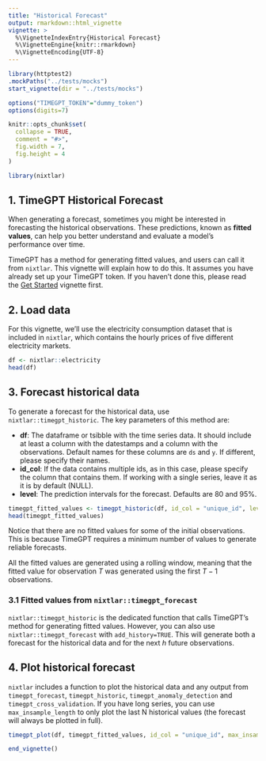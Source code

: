 ```yaml
---
title: "Historical Forecast"
output: rmarkdown::html_vignette
vignette: >
  %\VignetteIndexEntry{Historical Forecast}
  %\VignetteEngine{knitr::rmarkdown}
  %\VignetteEncoding{UTF-8}
---
```

```r
library(httptest2)
.mockPaths("../tests/mocks")
start_vignette(dir = "../tests/mocks")

options("TIMEGPT_TOKEN"="dummy_token")
options(digits=7)

knitr::opts_chunk$set(
  collapse = TRUE,
  comment = "#>", 
  fig.width = 7, 
  fig.height = 4
)
```

```r
library(nixtlar)
```

## 1. TimeGPT Historical Forecast
When generating a forecast, sometimes you might be interested in forecasting the historical observations. These predictions, known as **fitted values**, can help you better understand and evaluate a model's performance over time. 

TimeGPT has a method for generating fitted values, and users can call it from `nixtlar`. This vignette will explain how to do this. It assumes you have already set up your TimeGPT token. If you haven't done this, please read the [Get Started](https://nixtla.github.io/nixtlar/articles/anomaly-detection.html) vignette first.  

## 2. Load data 
For this vignette, we'll use the electricity consumption dataset that is included in `nixtlar`, which contains the hourly prices of five different electricity markets. 

```r
df <- nixtlar::electricity
head(df)
```

## 3. Forecast historical data 
To generate a forecast for the historical data, use `nixtlar::timegpt_historic`. The key parameters of this method are: 

- **df**: The dataframe or tsibble with the time series data. It should include at least a column with the datestamps and a column with the observations. Default names for these columns are `ds` and `y`. If different, please specify their names. 
- **id_col**: If the data contains multiple ids, as in this case, please specify the column that contains them. If working with a single series, leave it as it is by default (NULL). 
- **level**: The prediction intervals for the forecast. Defaults are 80 and 95%. 

```r
timegpt_fitted_values <- timegpt_historic(df, id_col = "unique_id", level = c(80,95))
head(timegpt_fitted_values)
```

Notice that there are no fitted values for some of the initial observations. This is because TimeGPT requires a minimum number of values to generate reliable forecasts. 

All the fitted values are generated using a rolling window, meaning that the fitted value for observation $T$ was generated using the first $T-1$ observations. 

### 3.1 Fitted values from `nixtlar::timegpt_forecast`
`nixtlar::timegpt_historic` is the dedicated function that calls TimeGPT's method for generating fitted values. However, you can also use `nixtlar::timegpt_forecast` with `add_history=TRUE`. This will generate both a forecast for the historical data and for the next $h$ future observations. 

## 4. Plot historical forecast 
`nixtlar` includes a function to plot the historical data and any output from `timegpt_forecast`, `timegpt_historic`, `timegpt_anomaly_detection` and `timegpt_cross_validation`. If you have long series, you can use `max_insample_length` to only plot the last N historical values (the forecast will always be plotted in full). 

```r
timegpt_plot(df, timegpt_fitted_values, id_col = "unique_id", max_insample_length = 200)
```

```r
end_vignette()
```




